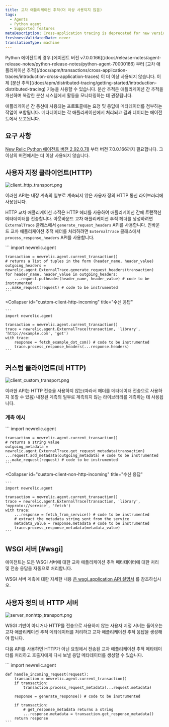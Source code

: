 ```yaml
---
title: 교차 애플리케이션 추적(더 이상 사용되지 않음)
tags:
  - Agents
  - Python agent
  - Supported features
metaDescription: Cross-application tracing is deprecated for new versions of the New Relic Python agent.
freshnessValidatedDate: never
translationType: machine
---
```





<Callout variant="important">
  Python 에이전트의 경우 [에이전트 버전 v7.0.0.166](/docs/release-notes/agent-release-notes/python-release-notes/python-agent-70000166) 부터 [교차 애플리케이션 추적](/docs/apm/transactions/cross-application-traces/introduction-cross-application-traces) 이 더 이상 사용되지 않습니다. 이제 [분산 추적](/docs/apm/distributed-tracing/getting-started/introduction-distributed-tracing) 기능을 사용할 수 있습니다. 분산 추적은 애플리케이션 간 추적을 개선하며 복잡한 분산 시스템에서 활동을 모니터링하는 데 권장됩니다.
</Callout>

애플리케이션 간 통신에 사용되는 프로토콜에는 요청 및 응답에 메타데이터를 첨부하는 작업이 포함됩니다. 메타데이터는 각 애플리케이션에서 처리되고 결과 데이터는 에이전트에서 보고됩니다.

## 요구 사항

[New Relic Python 에이전트 버전 2.92.0.78](/docs/release-notes/agent-release-notes/python-release-notes/python-agent-292078) 부터 버전 7.0.0.166까지 필요합니다. 그 이상의 버전에서는 더 이상 사용되지 않습니다.

## 사용자 지정 클라이언트(HTTP)

<img
  title="client_http_transport.png"
  alt="client_http_transport.png"
  src={apmPythonDiagramAppTracing}
/>

이러한 API는 내장 계측의 일부로 계측되지 않은 사용자 정의 HTTP 통신 라이브러리에 사용됩니다.

HTTP 교차 애플리케이션 추적은 HTTP 헤더를 사용하여 애플리케이션 간에 트랜잭션 메타데이터를 전송합니다. 아웃바운드 교차 애플리케이션 추적 헤더를 생성하려면 `ExternalTrace` 클래스에서 `generate_request_headers` API를 사용합니다. 인바운드 교차 애플리케이션 추적 헤더를 처리하려면 `ExternalTrace` 클래스에서 `process_response_headers` API를 사용합니다.

<CollapserGroup>
  <Collapser
    id="custom-client-http-outgoing"
    title="발신 요청"
  >
    ```
    import newrelic.agent

    transaction = newrelic.agent.current_transaction()
    # returns a list of tuples in the form (header_name, header_value)
    outgoing_headers = newrelic.agent.ExternalTrace.generate_request_headers(transaction)
    for header_name, header_value in outgoing_headers:
        ...request.putheader(header_name, header_value) # code to be instrumented
    ...make_request(request) # code to be instrumented
    ```
  </Collapser>

  <Collapser
    id="custom-client-http-incoming"
    title="수신 응답"
  >
    ```
    import newrelic.agent

    transaction = newrelic.agent.current_transaction()
    trace = newrelic.agent.ExternalTrace(transaction, 'library', 'http://example.com', 'get')
    with trace:
        response = fetch_example_dot_com() # code to be instrumented
        trace.process_response_headers(...response.headers)
    ```
  </Collapser>
</CollapserGroup>

## 커스텀 클라이언트(비 HTTP)

<img
  title="client_custom_transport.png"
  alt="client_custom_transport.png"
  src={apmClientCustomTransport}
/>

이러한 API는 HTTP 전송을 사용하지 않는(따라서 헤더를 메타데이터 전송으로 사용하지 못할 수 있음) 내장된 계측의 일부로 계측되지 않는 라이브러리를 계측하는 데 사용됩니다.

### 계측 예시

<CollapserGroup>
  <Collapser
    id="custom-client-non-http-outgoing"
    title="발신 요청"
  >
    ```
    import newrelic.agent

    transaction = newrelic.agent.current_transaction()
    # returns a string value
    outgoing_metadata = newrelic.agent.ExternalTrace.get_request_metadata(transaction)
    ...request.add_metadata(outgoing_metadata) # code to be instrumented
    ...make_request(request) # code to be instrumented
    ```
  </Collapser>

  <Collapser
    id="custom-client-non-http-incoming"
    title="수신 응답"
  >
    ```
    import newrelic.agent

    transaction = newrelic.agent.current_transaction()
    trace = newrelic.agent.ExternalTrace(transaction, 'library', 'myproto://service', 'fetch')
    with trace:
        ...response = fetch_from_service() # code to be instrumented
        # extract the metadata string sent from the service
        metadata_value = response.metadata # code to be instrumented
        trace.process_response_metadata(metadata_value)
    ```
  </Collapser>
</CollapserGroup>

## WSGI 서버 [#wsgi]

<Callout variant="tip">
  에이전트는 모든 WSGI 서버에 대한 교차 애플리케이션 추적 메타데이터에 대한 처리 및 전송 응답을 자동으로 처리합니다.
</Callout>

WSGI 서버 계측에 대한 자세한 내용 [은 wsgi_application API 설명서](/docs/agents/python-agent/python-agent-api/wsgi_application) 를 참조하십시오.

## 사용자 정의 비 HTTP 서버

<img
  title="server_nonhttp_transport.png"
  alt="server_nonhttp_transport.png"
  src={apmPythonNonhttpTransport}
/>

WSGI 기반이 아니거나 HTTP를 전송으로 사용하지 않는 사용자 지정 서버는 들어오는 교차 애플리케이션 추적 메타데이터를 처리하고 교차 애플리케이션 추적 응답을 생성해야 합니다.

다음 API를 사용하면 HTTP가 아닌 요청에서 전송된 교차 애플리케이션 추적 메타데이터를 처리하고 호출자에게 다시 보낼 응답 메타데이터를 생성할 수 있습니다.

<CollapserGroup>
  <Collapser
    id="custom-non-http-server-example"
    title="계측 예시"
  >
    ```
    import newrelic.agent

    def handle_incoming_request(request):
        transaction = newrelic.agent.current_transaction()
        if transaction:
        	transaction.process_request_metadata(...request.metadata)

        response = generate_response() # code to be instrumented

        if transaction:
        	# get_response_metadata returns a string
            ...response.metadata = transaction.get_response_metadata()
        return response
    ```
  </Collapser>
</CollapserGroup>